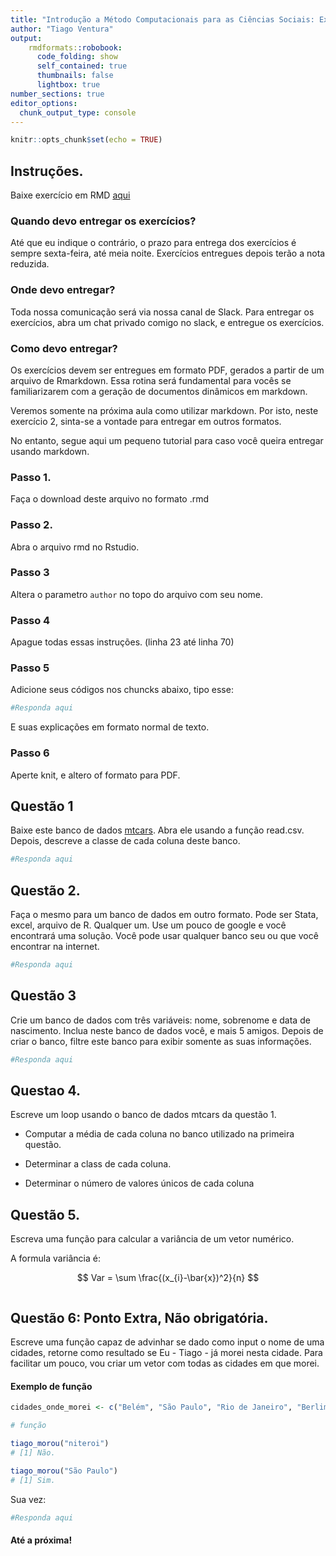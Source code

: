 ```yaml
---
title: "Introdução a Método Computacionais para as Ciências Sociais: Exercício 2"
author: "Tiago Ventura"
output:
    rmdformats::robobook:
      code_folding: show
      self_contained: true
      thumbnails: false
      lightbox: true
number_sections: true
editor_options: 
  chunk_output_type: console
---
```


```r
knitr::opts_chunk$set(echo = TRUE)
```

## Instruções.

Baixe exercício em RMD [aqui](exercicio-2.rmd)

### Quando devo entregar os exercícios?

Até que eu indique o contrário, o prazo para entrega dos exercícios é sempre sexta-feira, até meia noite. Exercícios entregues depois terão a nota reduzida. 

### Onde devo entregar? 

Toda nossa comunicação será via nossa canal de Slack. Para entregar os exercícios, abra um chat privado comigo no slack, e entregue os exercícios. 

### Como devo entregar? 

Os exercícios devem ser entregues em formato PDF, gerados a partir de um arquivo de Rmarkdown. Essa rotina será fundamental para vocês se familiarizarem com a geração de documentos dinâmicos em markdown. 

Veremos somente na próxima aula como utilizar markdown. Por isto, neste exercício 2, sinta-se a vontade para entregar em outros formatos. 

No entanto, segue aqui um pequeno tutorial para caso você queira entregar usando markdown. 

### Passo 1. 

Faça o download deste arquivo no formato .rmd 

### Passo 2. 

Abra o arquivo rmd no Rstudio. 

### Passo 3

Altera o parametro `author` no topo do arquivo com seu nome. 

### Passo 4 

Apague todas essas instruções. (linha 23 até linha 70)

### Passo 5

Adicione seus códigos nos chuncks abaixo, tipo esse:

```r
#Responda aqui
```

E suas explicações em formato normal de texto. 

### Passo 6

Aperte knit, e altero of formato para PDF. 


## Questão 1

Baixe este banco de dados [mtcars](https://www.dropbox.com/s/zks9aom2ff085uw/mtcars.csv?dl=0). Abra ele usando a função read.csv. Depois, descreve a classe de cada coluna deste banco. 

```r
#Responda aqui
```

## Questão 2.

Faça o mesmo para um banco de dados em outro formato. Pode ser Stata, excel, arquivo de R. Qualquer um. Use um pouco de google e você encontrará uma solução.  Você pode usar qualquer banco seu ou que você encontrar na internet. 

```r
#Responda aqui
```

## Questão 3

Crie um banco de dados com três variáveis: nome, sobrenome e data de nascimento. Inclua neste banco de dados você, e mais 5 amigos. Depois de criar o banco, filtre este banco para exibir somente as suas informações. 

```r
#Responda aqui
```


## Questao 4.

Escreve um loop usando o banco de dados mtcars da questão 1. 

- Computar a média de cada coluna no banco utilizado na primeira questão.

- Determinar a class de cada coluna. 

- Determinar o número de valores únicos de cada coluna


## Questão 5.

Escreva uma função para calcular a variância de um vetor numérico. 

A formula variância é:

$$
Var = \sum \frac{(x_{i}-\bar{x})^2}{n}
$$
```r
```

## Questão 6: Ponto Extra, Não obrigatória. 

Escreve uma função capaz de advinhar se dado como input o nome de uma cidades, retorne como resultado se Eu - Tiago - já morei nesta cidade. Para facilitar um pouco, vou criar um vetor com todas as cidades em que morei. 


#### Exemplo de função
```r

cidades_onde_morei <- c("Belém", "São Paulo", "Rio de Janeiro", "Berlim", "Brasília", "Washington - DC")

# função

tiago_morou("niteroi")
# [1] Não. 

tiago_morou("São Paulo")
# [1] Sim. 


```

Sua vez:

```r
#Responda aqui
```






#### Até a próxima!



